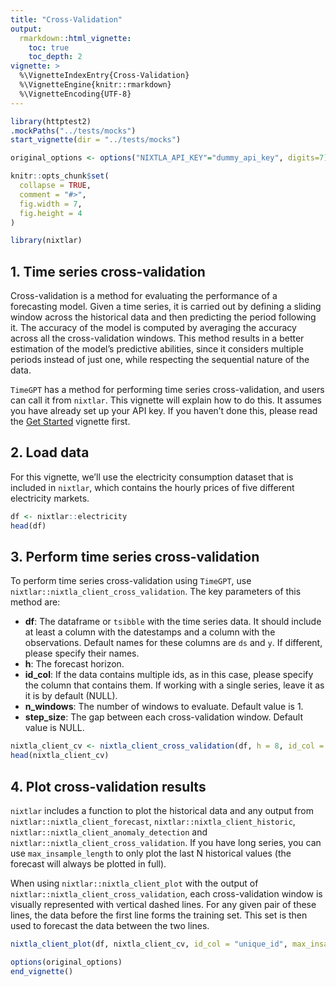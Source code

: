```yaml
---
title: "Cross-Validation"
output: 
  rmarkdown::html_vignette:
    toc: true 
    toc_depth: 2
vignette: >
  %\VignetteIndexEntry{Cross-Validation}
  %\VignetteEngine{knitr::rmarkdown}
  %\VignetteEncoding{UTF-8}
---
```

```r
library(httptest2)
.mockPaths("../tests/mocks")
start_vignette(dir = "../tests/mocks")

original_options <- options("NIXTLA_API_KEY"="dummy_api_key", digits=7)

knitr::opts_chunk$set(
  collapse = TRUE,
  comment = "#>", 
  fig.width = 7, 
  fig.height = 4
)
```

```r
library(nixtlar)
```

## 1. Time series cross-validation 
Cross-validation is a method for evaluating the performance of a forecasting model. Given a time series, it is carried out by defining a sliding window across the historical data and then predicting the period following it. The accuracy of the model is computed by averaging the accuracy across all the cross-validation windows. This method results in a better estimation of the model’s predictive abilities, since it considers multiple periods instead of just one, while respecting the sequential nature of the data.

`TimeGPT` has a method for performing time series cross-validation, and users can call it from `nixtlar`. This vignette will explain how to do this. It assumes you have already set up your API key. If you haven't done this, please read the [Get Started](https://nixtla.github.io/nixtlar/articles/anomaly-detection.html) vignette first.  

## 2. Load data 
For this vignette, we'll use the electricity consumption dataset that is included in `nixtlar`, which contains the hourly prices of five different electricity markets. 

```r
df <- nixtlar::electricity
head(df)
```

## 3. Perform time series cross-validation
To perform time series cross-validation using `TimeGPT`, use `nixtlar::nixtla_client_cross_validation`. The key parameters of this method are: 

- **df**: The dataframe or `tsibble` with the time series data. It should include at least a column with the datestamps and a column with the observations. Default names for these columns are `ds` and `y`. If different, please specify their names. 
- **h**: The forecast horizon. 
- **id_col**: If the data contains multiple ids, as in this case, please specify the column that contains them. If working with a single series, leave it as it is by default (NULL).    
- **n_windows**: The number of windows to evaluate. Default value is 1. 
- **step_size**: The gap between each cross-validation window. Default value is NULL. 

```r
nixtla_client_cv <- nixtla_client_cross_validation(df, h = 8, id_col = "unique_id", n_windows = 5)
head(nixtla_client_cv)
```

## 4. Plot cross-validation results 
`nixtlar` includes a function to plot the historical data and any output from `nixtlar::nixtla_client_forecast`, `nixtlar::nixtla_client_historic`, `nixtlar::nixtla_client_anomaly_detection` and `nixtlar::nixtla_client_cross_validation`. If you have long series, you can use `max_insample_length` to only plot the last N historical values (the forecast will always be plotted in full). 

When using `nixtlar::nixtla_client_plot` with the output of `nixtlar::nixtla_client_cross_validation`, each cross-validation window is visually represented with vertical dashed lines. For any given pair of these lines, the data before the first line forms the training set. This set is then used to forecast the data between the two lines. 

```r
nixtla_client_plot(df, nixtla_client_cv, id_col = "unique_id", max_insample_length = 200)
```

```r
options(original_options)
end_vignette()
```

